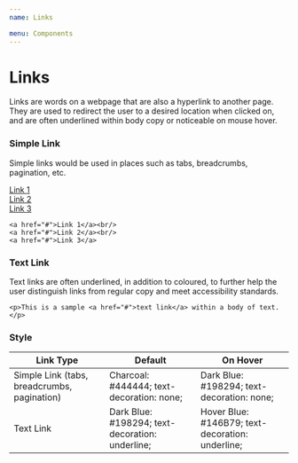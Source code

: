```yaml
---
name: Links

menu: Components
---
```



# Links

Links are words on a webpage that are also a hyperlink to another page. They are used to redirect the user to a desired location when clicked on, and are often underlined within body copy or noticeable on mouse hover.

### Simple Link

Simple links would be used in places such as tabs, breadcrumbs, pagination, etc.

<Playground>
	<a href="#">Link 1</a>
	<br />
	<a href="#">Link 2</a>
	<br />
	<a href="#">Link 3</a>
</Playground>

    <a href="#">Link 1</a><br/>
    <a href="#">Link 2</a><br/>
    <a href="#">Link 3</a>

### Text Link

Text links are often underlined, in addition to coloured, to further help the user distinguish links from regular copy and meet accessibility standards.
    
    <p>This is a sample <a href="#">text link</a> within a body of text.</p>

### Style

<table>
    <thead>
        <th>Link Type</th>
        <th>Default</th>
        <th>On Hover</th>
    </thead>
    <tbody>
        <tr>
            <td>Simple Link (tabs, breadcrumbs, pagination)</td>
            <td>Charcoal: #444444; text-decoration: none;</td>
            <td>Dark Blue: #198294; text-decoration: none;</td>
        </tr>
        <tr>
            <td>Text Link</td>
            <td>Dark Blue: #198294; text-decoration: underline;</td>
            <td>Hover Blue: #146B79; text-decoration: underline;</td>
        </tr>
    </tbody>
</table>
